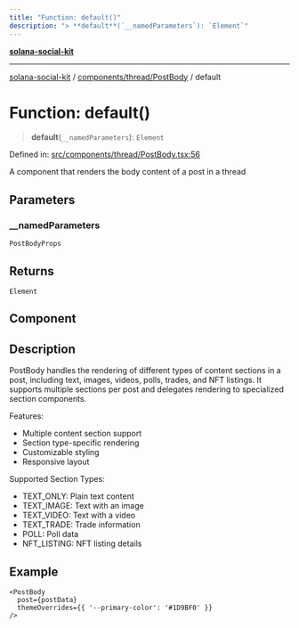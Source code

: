 ```yaml
---
title: "Function: default()"
description: "> **default**(`__namedParameters`): `Element`"
---
```


[**solana-social-kit**](../../../../README.mdx)

***

[solana-social-kit](../../../../README.mdx) / [components/thread/PostBody](../README.mdx) / default

# Function: default()

> **default**(`__namedParameters`): `Element`

Defined in: [src/components/thread/PostBody.tsx:56](https://github.com/SendArcade/solana-social-starter/blob/03568260ca96ed63f77049843c721de1cb011893/src/components/thread/PostBody.tsx#L56)

A component that renders the body content of a post in a thread

## Parameters

### \_\_namedParameters

`PostBodyProps`

## Returns

`Element`

## Component

## Description

PostBody handles the rendering of different types of content sections in a post,
including text, images, videos, polls, trades, and NFT listings. It supports
multiple sections per post and delegates rendering to specialized section components.

Features:
- Multiple content section support
- Section type-specific rendering
- Customizable styling
- Responsive layout

Supported Section Types:
- TEXT_ONLY: Plain text content
- TEXT_IMAGE: Text with an image
- TEXT_VIDEO: Text with a video
- TEXT_TRADE: Trade information
- POLL: Poll data
- NFT_LISTING: NFT listing details

## Example

```tsx
<PostBody
  post={postData}
  themeOverrides={{ '--primary-color': '#1D9BF0' }}
/>
```
